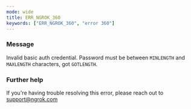 ```yaml
---
mode: wide
title: ERR_NGROK_360
keywords: ["ERR_NGROK_360", "error 360"]
---
```


### Message

Invalid basic auth credential. Password must be between `MINLENGTH` and `MAXLENGTH` characters, got `GOTLENGTH`.

### Further help

If you're having trouble resolving this error, please reach out to [support@ngrok.com](mailto:support@ngrok.com?subject=Help%20with%20ERR_NGROK_360)

